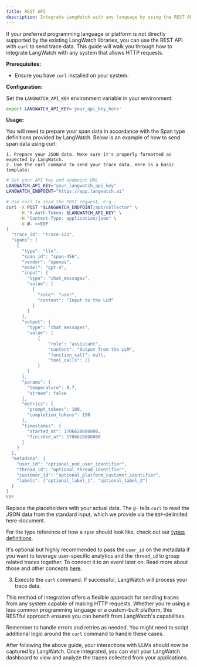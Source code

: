 ```yaml
---
title: REST API 
description: Integrate LangWatch with any language by using the REST API
---
```


If your preferred programming language or platform is not directly supported by the existing LangWatch libraries, you can use the REST API with `curl` to send trace data. This guide will walk you through how to integrate LangWatch with any system that allows HTTP requests.


<LLMsTxtProtip />

**Prerequisites:**

- Ensure you have `curl` installed on your system.

**Configuration:**

Set the `LANGWATCH_API_KEY` environment variable in your environment:

```bash
export LANGWATCH_API_KEY='your_api_key_here'
```

**Usage:**

You will need to prepare your span data in accordance with the Span type definitions provided by LangWatch. Below is an example of how to send span data using curl:

    1. Prepare your JSON data. Make sure it's properly formatted as expected by LangWatch.
    2. Use the curl command to send your trace data. Here is a basic template:

```bash
# Set your API key and endpoint URL
LANGWATCH_API_KEY="your_langwatch_api_key"
LANGWATCH_ENDPOINT="https://app.langwatch.ai"

# Use curl to send the POST request, e.g.:
curl -X POST "$LANGWATCH_ENDPOINT/api/collector" \
     -H "X-Auth-Token: $LANGWATCH_API_KEY" \
     -H "Content-Type: application/json" \
     -d @- <<EOF
{
  "trace_id": "trace-123",
  "spans": [
    {
      "type": "llm",
      "span_id": "span-456",
      "vendor": "openai",
      "model": "gpt-4",
      "input": {
        "type": "chat_messages",
        "value": [
          {
            "role": "user",
            "content": "Input to the LLM"
          }
        ]
      },
      "output": {
        "type": "chat_messages",
        "value": [
            {
                "role": "assistant",
                "content": "Output from the LLM",
                "function_call": null,
                "tool_calls": []
            }
        ]
      },
      "params": {
        "temperature": 0.7,
        "stream": false
      },
      "metrics": {
        "prompt_tokens": 100,
        "completion_tokens": 150
      },
      "timestamps": {
        "started_at": 1706628806000,
        "finished_at": 1706628808000
      }
    }
  ],
  "metadata": {
    "user_id": "optional_end_user_identifier",
    "thread_id": "optional_thread_identifier",
    "customer_id": "optional_platform_customer_identifier",
    "labels": ["optional_label_1", "optional_label_2"]
  }
}
EOF
```

Replace the placeholders with your actual data. The `@-` tells `curl` to read the JSON data from the standard input, which we provide via the `EOF`-delimited here-document.

For the type reference of how a `span` should look like, check out our [types definitions](https://github.com/langwatch/langwatch/blob/main/python-sdk/langwatch/types.py#L118).

It's optional but highly recommended to pass the `user_id` on the metadata if you want to leverage user-specific analytics and the `thread_id` to group related traces together. To connect it to an event later on. Read more about those and other concepts [here](../concepts).

3.  Execute the `curl` command. If successful, LangWatch will process your trace data.

This method of integration offers a flexible approach for sending traces from any system capable of making HTTP requests. Whether you're using a less common programming language or a custom-built platform, this RESTful approach ensures you can benefit from LangWatch's capabilities.

Remember to handle errors and retries as needed. You might need to script additional logic around the `curl` command to handle these cases.

After following the above guide, your interactions with LLMs should now be captured by LangWatch. Once integrated, you can visit your LangWatch dashboard to view and analyze the traces collected from your applications.
